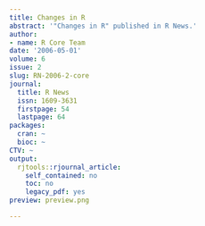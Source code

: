 ```yaml
---
title: Changes in R
abstract: '"Changes in R" published in R News.'
author:
- name: R Core Team
date: '2006-05-01'
volume: 6
issue: 2
slug: RN-2006-2-core
journal:
  title: R News
  issn: 1609-3631
  firstpage: 54
  lastpage: 64
packages:
  cran: ~
  bioc: ~
CTV: ~
output:
  rjtools::rjournal_article:
    self_contained: no
    toc: no
    legacy_pdf: yes
preview: preview.png

---
```

